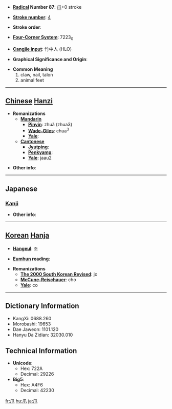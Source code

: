 * '''[[Wiktionary:Chinese radical index| Radical]] Number 87''': [[Wiktionary:Chinese radical index 爪|爪]]+0 stroke

* '''[[Wiktionary:Chinese total strokes index|Stroke number]]''': [[Wiktionary:Chinese total strokes index 4|4]]

* '''Stroke order''': 

* '''[[Wiktionary:Chinese four corner index|Four-Corner System]]''': 7223<sub>0</sub>

* '''[[Wiktionary:Chinese Cangjie index|Cangjie input]]''': 竹中人 (HLO)

* '''Graphical Significance and Origin''': 

* '''Common Meaning'''
*#claw, nail, talon
*# animal feet


----

== [[Chinese]] [[Hanzi]] ==

* '''Romanizations'''
** '''[[Mandarin]]'''
*** '''[[Pinyin]]''': zhuǎ (zhua3)
*** '''[[Wade-Giles]]''': chua<sup>3</sup>
*** '''[[Yale]]''': 
** '''[[Cantonese]]'''
*** '''[[Jyutping]]''':
*** '''[[Penkyamp]]''': 
*** '''[[Yale]]''': jaau2

* '''Other info''': 

----

==Japanese==
===[[Kanji]]===
{{kanji|on readings=[[そう]] (sō)|kun readings=[[つめ]] (tsume)}}

* '''Other info''':  

----

== [[Korean]] [[Hanja]] ==

* '''[[Hangeul]]''': 조

* '''[[Eumhun]] reading''': 

* '''Romanizations'''
** '''[[The 2000 South Korean Revised Romanization|The 2000 South Korean Revised]]''': jo
** '''[[McCune-Reischauer]]''': cho
** '''[[Yale]]''': co

----

== Dictionary Information ==

* KangXi: 0688.260
* Morobashi: 19653
* Dae Jaweon: 1101.120
* Hanyu Da Zidian: 32030.010

== Technical Information ==

* '''Unicode''':
** Hex: 722A
** Decimal: 29226
* '''Big5''':
** Hex: A4F6
** Decimal: 42230

[[fr:爪]]
[[hu:爪]]
[[ja:爪]]